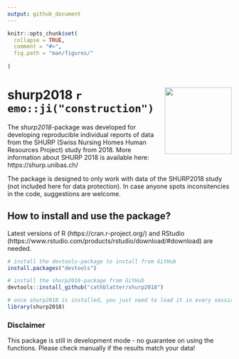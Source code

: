 ```yaml
---
output: github_document
---
```


<!-- README.md is generated from README.Rmd. Please edit that file -->

```r
knitr::opts_chunk$set(
  collapse = TRUE,
  comment = "#>",
  fig.path = "man/figures/"
  
)
```

# <img src="man/figures/shurp-hex.png" align="right" alt="" height="150" />

# shurp2018 `r emo::ji("construction")`

The *shurp2018*-package was developed for developing reproducible individual reports of 
data from the SHURP (Swiss Nursing Homes Human Resources Project) study from 2018. More information about SHURP 2018 is available here: https://shurp.unibas.ch/ 

The package is designed to only work with data of the SHURP2018 study (not included here for data protection).
In case anyone spots inconsitencies in the code, suggestions are welcome.

## How to install and use the package?

Latest versions of R (https://cran.r-project.org/) and  RStudio (https://www.rstudio.com/products/rstudio/download/#download) are needed.

```r

# install the devtools-package to install from GitHub
install.packages("devtools")

# install the shurp2018-package from GitHub
devtools::install_github("cathblatter/shurp2018")

# once shurp2018 is installed, you just need to load it in every session
library(shurp2018)

```

### Disclaimer

This package is still in development mode - no guarantee on using the functions. Please check
manually if the results match your data!  


